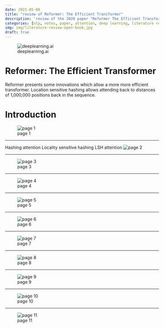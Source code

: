 ```yaml
---
date: 2021-05-08
title: "review of Reformer: The Efficient Transformer"
description: 'review of the 2020 paper "Reformer The Efficient Transformer" on improving the transformer architecture for the deeplearning.ai NLP specialization.'
categories: [nlp, notes, paper, attention, deep learning, literature review]
img: img/literature-review-open-book.jpg
draft: true
---
```


![deeplearning.ai](img/logo_deeplearning_ai.png)

# Reformer: The Efficient Transformer

Reformer presents some innovations which allow a more more efficient transformer.
Location sensitive hashing allows attending back to distances of 1,000,000 positions back in the sequence.

# Introduction

![page 1](img/rtet-page0.png)
<hr>
Hashing attention
Locality sensitive hashing
LSH attention
![page 2](img/rtet-page2.png)
<hr>
![page 3](img/rtet-page3.png)
<hr>
![page 4](img/rtet-page4.png)
<hr>
![page 5](img/rtet-page5.png)
<hr>
![page 6](img/rtet-page6.png)
<hr>
![page 7](img/rtet-page7.png)
<hr>
![page 8](img/rtet-page8.png)
<hr>
![page 9](img/rtet-page9.png)
<hr>
![page 10](img/rtet-page12.png)
<hr>
![page 11](img/rtet-page11.png)
